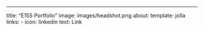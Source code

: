 ---
title: "E155 Portfolio"
image: images/headshot.png
about:
    template: jolla
    links:
        - icon: linkedin
          text: Link
